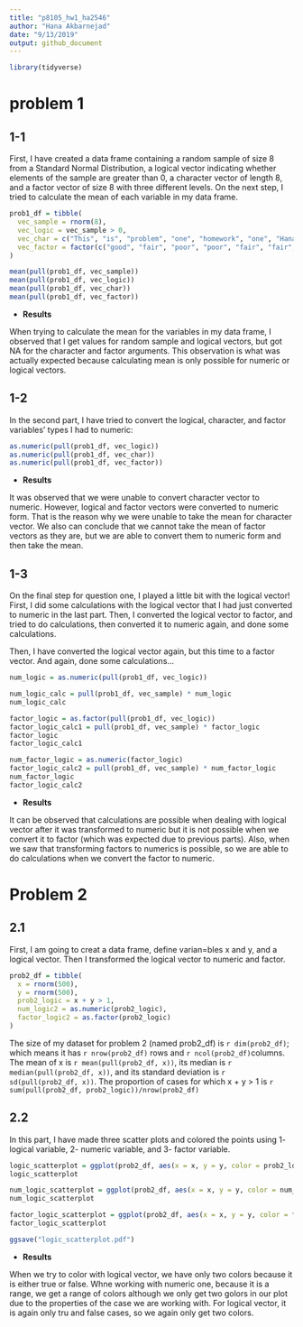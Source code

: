 ```yaml
---
title: "p8105_hw1_ha2546"
author: "Hana Akbarnejad"
date: "9/13/2019"
output: github_document
---
```


```r

library(tidyverse)

```


# problem 1

## 1-1
First, I have created a data frame containing a random sample of size 8 from a Standard Normal Distribution, a logical vector  indicating whether elements of the sample are greater than 0, a character vector of length 8, and a factor vector of size 8 with three different levels. On the next step, I tried to calculate the mean of each variable in my data frame.


```r

prob1_df = tibble(
  vec_sample = rnorm(8),
  vec_logic = vec_sample > 0,
  vec_char = c("This", "is", "problem", "one", "homework", "one", "Hana", "Akbarnejad"),
  vec_factor = factor(c("good", "fair", "poor", "poor", "fair", "fair", "fair", "fair"))
)

mean(pull(prob1_df, vec_sample))
mean(pull(prob1_df, vec_logic))
mean(pull(prob1_df, vec_char))
mean(pull(prob1_df, vec_factor))

```

* **Results**

When trying to calculate the mean for the variables in my data frame, I observed that I get values for random sample and logical vectors, but got NA for the character and factor arguments. This observation is what was actually expected because calculating mean is only possible for numeric or logical vectors.


## 1-2
In the second part, I have tried to convert the logical, character, and factor variables' types I had to numeric:

```r

as.numeric(pull(prob1_df, vec_logic))
as.numeric(pull(prob1_df, vec_char))
as.numeric(pull(prob1_df, vec_factor))

```

* **Results**

It was observed that we were unable to convert character vector to numeric. However, logical and factor vectors were converted to numeric form. That is the reason why we were unable to take the mean for character vector. We also can conclude that we cannot take the mean of factor vectors as they are, but we are able to convert them to numeric form and then take the mean.


## 1-3
On the final step for question one, I played a little bit with the logical vector! First, I did some calculations with the logical vector that I had just converted to numeric in the last part. Then, I converted the logical vector to factor, and tried to do calculations, then converted it to numeric again, and done some calculations.

Then, I have converted the logical vector again, but this time to a factor vector. And again, done some calculations...


```r

num_logic = as.numeric(pull(prob1_df, vec_logic))

num_logic_calc = pull(prob1_df, vec_sample) * num_logic
num_logic_calc

factor_logic = as.factor(pull(prob1_df, vec_logic))
factor_logic_calc1 = pull(prob1_df, vec_sample) * factor_logic
factor_logic
factor_logic_calc1

num_factor_logic = as.numeric(factor_logic)
factor_logic_calc2 = pull(prob1_df, vec_sample) * num_factor_logic
num_factor_logic
factor_logic_calc2

```

 * **Results**

It can be observed that calculations are possible when dealing with logical vector after it was transformed to numeric but it is not possible when we convert it to factor (which was expected due to previous parts). Also, when we saw that transforming factors to numerics is possible, so we are able to do calculations when we convert the factor to numeric. 
 
# Problem 2

## 2.1
First, I am going to creat a data frame, define varian=bles x and y, and a logical vector. Then I transformed the logical vector to numeric and factor.

```r

prob2_df = tibble(
  x = rnorm(500),
  y = rnorm(500),
  prob2_logic = x + y > 1,
  num_logic2 = as.numeric(prob2_logic),
  factor_logic2 = as.factor(prob2_logic)
)

```

The size of my dataset for problem 2 (named prob2_df) is `r dim(prob2_df)`; which means it has `r nrow(prob2_df)` rows and `r ncol(prob2_df)`columns. The mean of x is `r mean(pull(prob2_df, x))`, its median is `r median(pull(prob2_df, x))`, and its standard deviation is `r sd(pull(prob2_df, x))`. The proportion of cases for which x + y > 1 is `r sum(pull(prob2_df, prob2_logic))/nrow(prob2_df)`

## 2.2
In this part, I have made three scatter plots and colored the points using 1- logical variable, 2- numeric variable, and 3- factor variable.

```r

logic_scatterplot = ggplot(prob2_df, aes(x = x, y = y, color = prob2_logic)) + geom_point()
logic_scatterplot

num_logic_scatterplot = ggplot(prob2_df, aes(x = x, y = y, color = num_logic2)) + geom_point()
num_logic_scatterplot

factor_logic_scatterplot = ggplot(prob2_df, aes(x = x, y = y, color = factor_logic2)) + geom_point()
factor_logic_scatterplot

ggsave("logic_scatterplot.pdf")

```

* **Results**

When we try to color with logical vector, we have only two colors because it is either true or false. Whne working with numeric one, because it is a range, we get a range of colors although we only get two golors in our plot due to the properties of the case we are working with. For logical vector, it is again only tru and false cases, so we again only get two colors.